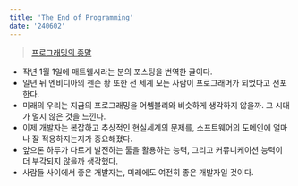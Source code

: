 ```yaml
---
title: 'The End of Programming'
date: '240602'
---
```


> [프로그래밍의 종말](https://yozm.wishket.com/magazine/detail/1873/)

- 작년 1월 1일에 매트웰시라는 분의 포스팅을 번역한 글이다.
- 일년 뒤 엔비디아의 젠슨 황 또한 전 세계 모든 사람이 프로그래머가 되었다고 선포한다.
- 미래의 우리는 지금의 프로그래밍을 어쎔블리와 비슷하게 생각하지 않을까. 그 시대가 멀지 않은 것을 느낀다.
- 이제 개발자는 복잡하고 추상적인 현실세계의 문제를, 소프트웨어의 도메인에 얼마나 잘 적용하지는지가 중요해졌다.
- 앞으론 하루가 다르게 발전하는 툴을 활용하는 능력, 그리고 커뮤니케이션 능력이 더 부각되지 않을까 생각했다.
- 사람들 사이에서 좋은 개발자는, 미래에도 여전히 좋은 개발자일 것이다.
